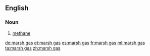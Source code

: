 ==English==
{{wikipedia}}

===Noun===
{{en-noun|-}}

# {{lb|en|chemistry}} [[methane]]

[[de:marsh gas]]
[[et:marsh gas]]
[[es:marsh gas]]
[[fr:marsh gas]]
[[ml:marsh gas]]
[[ta:marsh gas]]
[[zh:marsh gas]]